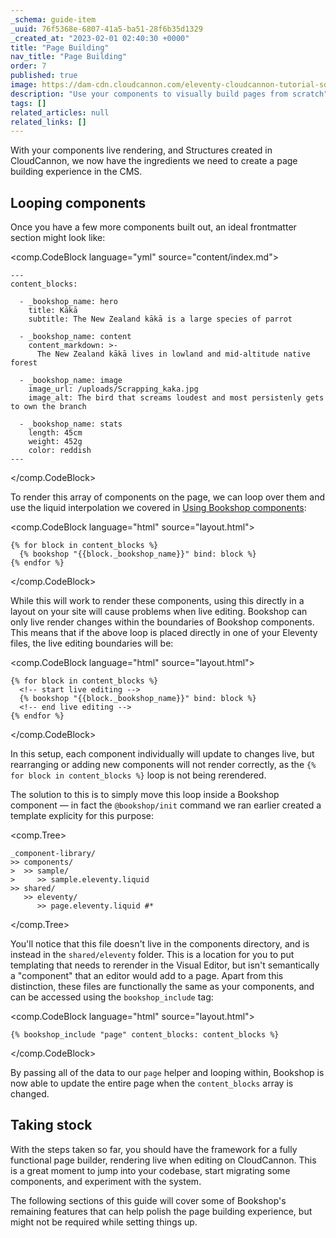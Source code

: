 ```yaml
---
_schema: guide-item
_uuid: 76f5368e-6807-41a5-ba51-28f6b35d1329
_created_at: "2023-02-01 02:40:30 +0000"
title: "Page Building"
nav_title: "Page Building"
order: 7
published: true
image: https://dam-cdn.cloudcannon.com/eleventy-cloudcannon-tutorial-social.png
description: "Use your components to visually build pages from scratch"
tags: []
related_articles: null
related_links: []
---
```


With your components live rendering, and Structures created in CloudCannon,
we now have the ingredients we need to create a page building experience in the CMS.

## Looping components

Once you have a few more components built out, an ideal frontmatter section might look like:

<comp.CodeBlock language="yml" source="content/index.md">
```
---
content_blocks:
  
  - _bookshop_name: hero
    title: Kākā
    subtitle: The New Zealand kākā is a large species of parrot
  
  - _bookshop_name: content
    content_markdown: >-
      The New Zealand kākā lives in lowland and mid-altitude native forest
  
  - _bookshop_name: image
    image_url: /uploads/Scrapping_kaka.jpg
    image_alt: The bird that screams loudest and most persistenly gets to own the branch
  
  - _bookshop_name: stats
    length: 45cm
    weight: 452g
    color: reddish
---
```
</comp.CodeBlock>

To render this array of components on the page, we can loop over them and use the 
liquid interpolation we covered in [Using Bookshop components](/documentation/guides/bookshop-eleventy-guide/using-components/#rendering-dynamic-components):

<comp.CodeBlock language="html" source="layout.html">
```
{% for block in content_blocks %}
  {% bookshop "{{block._bookshop_name}}" bind: block %}
{% endfor %}
```
</comp.CodeBlock>

While this will work to render these components, using this directly
in a layout on your site will cause problems when live editing. 
Bookshop can only live render changes within the boundaries of Bookshop components.  
This means that if the above loop is placed directly in one of your Eleventy files,
the live editing boundaries will be:

<comp.CodeBlock language="html" source="layout.html">
```
{% for block in content_blocks %}
  <!-- start live editing -->
  {% bookshop "{{block._bookshop_name}}" bind: block %}
  <!-- end live editing -->
{% endfor %}
```
</comp.CodeBlock>

In this setup, each component individually will update to changes live,
but rearranging or adding new components will not render correctly, 
as the `{% for block in content_blocks %}` loop is not being rerendered.

The solution to this is to simply move this loop inside a Bookshop component — in fact
the `@bookshop/init` command we ran earlier created a template explicity for this purpose:

<comp.Tree>
```
_component-library/
>> components/
>  >> sample/
>     >> sample.eleventy.liquid
>> shared/
   >> eleventy/
      >> page.eleventy.liquid #*
```
</comp.Tree>

You'll notice that this file doesn't live in the components directory, and is
instead in the `shared/eleventy` folder. This is a location for you to put templating
that needs to rerender in the Visual Editor, but isn't semantically a "component"
that an editor would add to a page.
Apart from this distinction, these files are functionally the same as your components,
and can be accessed using the `bookshop_include` tag:

<comp.CodeBlock language="html" source="layout.html">
```
{% bookshop_include "page" content_blocks: content_blocks %}
```
</comp.CodeBlock>

By passing all of the data to our `page` helper and looping within,
Bookshop is now able to update the entire page when the `content_blocks` array is changed.

## Taking stock

With the steps taken so far, you should have the framework for a fully functional page builder,
rendering live when editing on CloudCannon. This is a great moment to jump into your codebase,
start migrating some components, and experiment with the system.

The following sections of this guide will cover some of Bookshop's remaining features that can help polish
the page building experience, but might not be required while setting things up.
